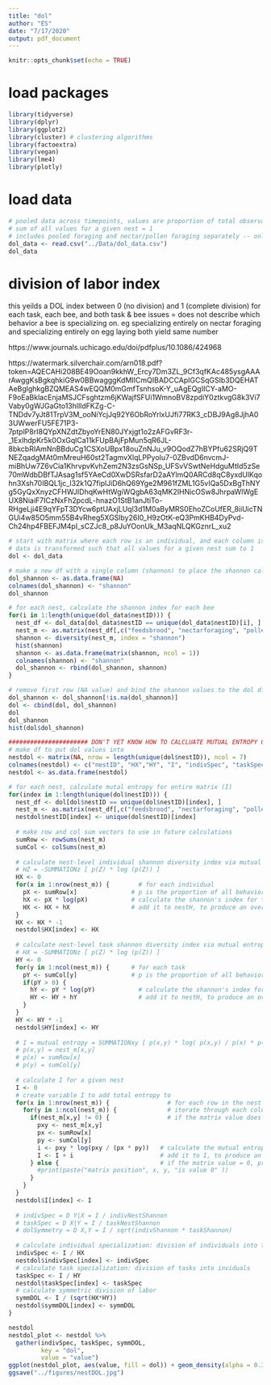 ```yaml
---
title: "dol"
author: "ES"
date: "7/17/2020"
output: pdf_document
---
```


```r
knitr::opts_chunk$set(echo = TRUE)
```

# load packages
```r
library(tidyverse)
library(dplyr)
library(ggplot2)
library(cluster) # clustering algorithms
library(factoextra)
library(vegan) 
library(lme4)
library(plotly)
```

# load data
```r
# pooled data across timepoints, values are proportion of total observations in a given nest carried out by that bee/task combination
# sum of all values for a given nest = 1
# includes pooled foraging and nectar/pollen foraging separately -- only use one or the other in analyses, not both
dol_data <- read.csv("../Data/dol_data.csv")
dol_data
```

# division of labor index
this yeilds a DOL index between 0 (no division) and 1 (complete division) for each task, each bee, and both task & bee
issues = does not describe which behavior a bee is specializing on. eg specializing entirely on nectar foraging and specializing entirely on egg laying both yield same number

https://www.journals.uchicago.edu/doi/pdfplus/10.1086/424968

https://watermark.silverchair.com/arn018.pdf?token=AQECAHi208BE49Ooan9kkhW_Ercy7Dm3ZL_9Cf3qfKAc485ysgAAArAwggKsBgkqhkiG9w0BBwagggKdMIICmQIBADCCApIGCSqGSIb3DQEHATAeBglghkgBZQMEAS4wEQQM0mGmfTsnhsoK-Y_uAgEQgIICY-aMO-F9oEaBklacEnjaMSJCFsghtzm6jKWajfSFUi1WmnoBV8zpdiY0ztkvgG8k3Vi7Vaby0gWJGaGto13hllldFKZg-C-TNDdv7yJt81TrpV3M_ooNiYcjJq92Y6ObRoYrlxUJfi77RK3_cDBJ9Ag8JjhA03UWwerFU5FE71P3-7ptplP8rI8QYpXNZdtZbyoYrEN80JYxjgt1o2zAFGvRF3r-_1ExlhdpKr5k0OxGqlCa11kFUpBAjFpMun5qR6JL-8bkcbRIAmNnBBduCg1CSXoUBpx18ouZnNJu_v9OQodZ7hBYPfu62SRjQ9TNEZqadgMAt0mMreuH60st2TagmvXlqLPPyoIu7-0ZBvdD6nvcmJ-miBhUw7Z6vCia1KhrvpvKvhZem2N3zsGsNSp_UFSvVSwtNeHdguMtId5zSe70mWdbDBfTJAsag1sf5YAeCd0XwDSRsfarD2aAYlmQ0ARCd8qC8yxdUlKqohn3Xsh70IBQL1jc_l32k1Q7fiplJiD6hQ69Yge2M961fZML1G5vIQa5DxBgThNYg5GyQxXnyzCFHWJIDhqKwHtWgiWQgbA63qMK2IHNicOSw8JhrpaWlWgEUX8NiaiF7ICzNxFh2pcdL-hnazO1StB1anJtiTo-RHgeLji4E9qYFpT3DYcw6ptUAxjLUql3d1M0aByMRS0EhoZCoUfER_8iiUicTNGUi4w85O5mm55B4vRheg5XGSlby26I0_H9zOtK-eQ3PmKHB4DyPvd-Ch24hp4FBEFJM4pI_sCZJc8_p8JuYOonUk_M3aqNLQKGznrL_xu2
```r
# start with matrix where each row is an individual, and each column is a behavior
# data is transformed such that all values for a given nest sum to 1
dol <- dol_data

# make a new df with a single column (shannon) to place the shannon calculation for each nest into
dol_shannon <- as.data.frame(NA)
colnames(dol_shannon) <- "shannon"
dol_shannon

# for each nest, calculate the shannon index for each bee
for(i in 1:length(unique(dol_data$nestID))) {                           # for each unique nestID in the dataset
  nest_df <- dol_data[dol_data$nestID == unique(dol_data$nestID)[i], ]  # subset to look only at that nestID
  nest_m <- as.matrix(nest_df[,c("feedsbrood", "nectarforaging", "pollenforaging", "egglaying")])   # convert to matrix of behaviors for that nest ID
  shannon <- diversity(nest_m, index = "shannon")                       # calculate the shannon index for each bee in that nest
  hist(shannon)                                                         # plot a histogram of the shannon values for that nest
  shannon <- as.data.frame(matrix(shannon, ncol = 1))                   # put the shannon values into a df to be added to dol_shannon df
  colnames(shannon) <- "shannon"                                        # name the column shannon to match dol_shannon df
  dol_shannon <- rbind(dol_shannon, shannon)                            # rbind the values to the dol_shannon df
}

# remove first row (NA value) and bind the shannon values to the dol df
dol_shannon <- dol_shannon[!is.na(dol_shannon)]
dol <- cbind(dol, dol_shannon)
dol
dol_shannon
hist(dol$dol_shannon)

###################### DON'T YET KNOW HOW TO CALCLUATE MUTUAL ENTROPY OF MATRIX - THIS IS INCORRECT ######################
# make df to put dol values into
nestdol <- matrix(NA, nrow = length(unique(dol$nestID)), ncol = 7)
colnames(nestdol) <- c("nestID", "HX","HY", "I", "indivSpec", "taskSpec", "symmDOL")
nestdol <- as.data.frame(nestdol)

# for each nest, calculate mutal entropy for entire matrix (I)
for(index in 1:length(unique(dol$nestID))) {                                                            # for each unique nestID in the dataset
  nest_df <- dol[dol$nestID == unique(dol$nestID)[index], ]                                             # subset to look only at that nestID
  nest_m <- as.matrix(nest_df[,c("feedsbrood", "nectarforaging", "pollenforaging", "egglaying")])   # convert to matrix of behaviors for that nest ID 
  nestdol$nestID[index] <- unique(dol$nestID)[index]
  
  # make row and col sum vectors to use in future calculations
  sumRow <- rowSums(nest_m)
  sumCol <- colSums(nest_m)
  
  # calculate nest-level individual shannon diversity index via mutual entropy paper's definition
  # HZ = -SUMMATIONz [ p(Z) * log (p(Z)) ]
  HX <- 0
  for(x in 1:nrow(nest_m)) {        # for each individual
    pX <- sumRow[x]               # p is the proportion of all behaviors in the nest carried out by that individual
    hX <- pX * log(pX)            # calculate the shannon's index for that individual
    HX <- HX + hX                 # add it to nestH, to produce an overall H for the nest
  }
  HX <- HX * -1
  nestdol$HX[index] <- HX
  
  # calculate nest-level task shannon diversity index via mutual entropy paper's definition
  # HX = -SUMMATIONz [ p(Z) * log (p(Z)) ]
  HY <- 0
  for(y in 1:ncol(nest_m)) {      # for each task
    pY <- sumCol[y]               # p is the proportion of all behaviors in the nest carried out as that task
    if(pY > 0) {
      hY <- pY * log(pY)            # calculate the shannon's index for that task
      HY <- HY + hY                 # add it to nestH, to produce an overall H for the nest
    }
  }
  HY <- HY * -1
  nestdol$HY[index] <- HY
  
  # I = mutual entropy = SUMMATIONxy [ p(x,y) * log( p(x,y) / p(x) * p(y) ) ]
  # p(x,y) = nest_m[x,y]
  # p(x) = sumRow[x]
  # p(y) = sumCol[y]
  
  # calculate I for a given nest
  I <- 0
  # create variable I to add total entropy to
  for(x in 1:nrow(nest_m)) {                # for each row in the nest
    for(y in 1:ncol(nest_m)) {              # iterate through each column (i.e. iterate through each column/row combo -- each entry in matrix)
      if(nest_m[x,y] != 0) {                # if the matrix value does not equal 0 (which will produce a -inf value of i b/c divided by 0)
        pxy <- nest_m[x,y]
        px <- sumRow[x]
        py <- sumCol[y]
        i <- pxy * log(pxy / (px * py))   # calculate the mutual entropy for that item in the matrix
        I <- I + i                        # add it to I, to produce an overall I for the matrix
      } else {                            # if the matrix value = 0, print that the value equals 0 and don't do any calculations on it
        #print(paste("matrix position", x, y, "is value 0" ))
      }
    }
  }
  nestdol$I[index] <- I
  
  # indivSpec = D Y|X = I / indivNestShannon
  # taskSpec = D X|Y = I / taskNestShannon
  # dolSymmetry = D X,Y = I / sqrt(indivShannon * taskShannon)
  
  # calculate individual specialization: division of individuals into tasks
  indivSpec <- I / HX
  nestdol$indivSpec[index] <- indivSpec
  # calculate task specialization: division of tasks into inviduals
  taskSpec <- I / HY
  nestdol$taskSpec[index] <- taskSpec
  # calculate symmetric division of labor
  symmDOL <- I / (sqrt(HX*HY))
  nestdol$symmDOL[index] <- symmDOL
}

nestdol
nestdol_plot <- nestdol %>%
  gather(indivSpec, taskSpec, symmDOL,
         key = "dol", 
         value = "value")
ggplot(nestdol_plot, aes(value, fill = dol)) + geom_density(alpha = 0.3)
ggsave("../figures/nestDOL.jpg")
```